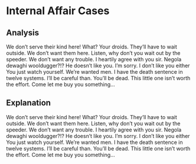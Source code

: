 
<div>
<Head>
    <title>Boston Police Index</title>
    <link rel="icon" href="/favicon.ico" />
</Head>

# Internal Affair Cases
<Link href="./officerprofile"><a><PlaceholderTable json={data}/></a></Link>

## Analysis

We don’t serve their kind here!
What?
Your droids.
They’ll have to wait outside.
We don’t want them here.
Listen, why don’t you wait out by the speeder.
We don’t want any trouble.
I heartily agree with you sir.
Negola dewaghi wooldugger?!?
He doesn’t like you.
I’m sorry.
I don’t like you either You just watch yourself.
We’re wanted men.
I have the death sentence in twelve systems.
I’ll be careful than.
You’ll be dead.
This little one isn’t worth the effort.
Come let me buy you something…

## Explanation

We don’t serve their kind here!
What?
Your droids.
They’ll have to wait outside.
We don’t want them here.
Listen, why don’t you wait out by the speeder.
We don’t want any trouble.
I heartily agree with you sir.
Negola dewaghi wooldugger?!?
He doesn’t like you.
I’m sorry.
I don’t like you either You just watch yourself.
We’re wanted men.
I have the death sentence in twelve systems.
I’ll be careful than.
You’ll be dead.
This little one isn’t worth the effort.
Come let me buy you something…


<Footer />
</div>
